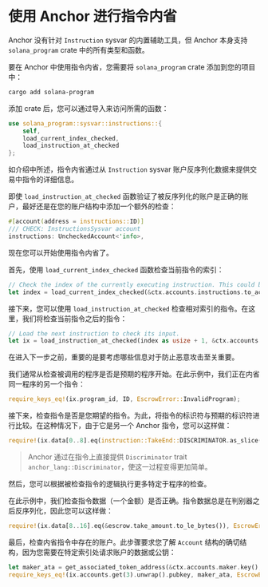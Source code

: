 
# 使用 Anchor 进行指令内省

Anchor 没有针对 `Instruction` sysvar 的内置辅助工具，但 Anchor 本身支持 `solana_program` crate 中的所有类型和函数。

要在 Anchor 中使用指令内省，您需要将 `solana_program` crate 添加到您的项目中：

```sh
cargo add solana-program
```

添加 crate 后，您可以通过导入来访问所需的函数：

```rust
use solana_program::sysvar::instructions::{
    self,
    load_current_index_checked, 
    load_instruction_at_checked
}; 
```

<ArticleSection name="如何使用内省" id="how-to-use-introspection" level="h2" />

如介绍中所述，指令内省通过从 `Instruction` sysvar 账户反序列化数据来提供交易中指令的详细信息。

即使 `load_instruction_at_checked` 函数验证了被反序列化的账户是正确的账户，最好还是在您的账户结构中添加一个额外的检查：

```rust
#[account(address = instructions::ID)]
/// CHECK: InstructionsSysvar account
instructions: UncheckedAccount<'info>,
```

现在您可以开始使用指令内省了。

首先，使用 `load_current_index_checked` 函数检查当前指令的索引：

```rust
// Check the index of the currently executing instruction. This could be in a different position than [0]).
let index = load_current_index_checked(&ctx.accounts.instructions.to_account_info())?;
```

接下来，您可以使用 `load_instruction_at_checked` 检查相对索引的指令。在这里，我们将检查当前指令之后的指令：

```rust
// Load the next instruction to check its input.
let ix = load_instruction_at_checked(index as usize + 1, &ctx.accounts.instructions.to_account_info())?;
```

在进入下一步之前，重要的是要考虑哪些信息对于防止恶意攻击至关重要。

我们通常从检查被调用的程序是否是预期的程序开始。在此示例中，我们正在内省同一程序的另一个指令：

```rust
require_keys_eq!(ix.program_id, ID, EscrowError::InvalidProgram);
```

接下来，检查指令是否是您期望的指令。为此，将指令的标识符与预期的标识符进行比较。在这种情况下，由于它是另一个 Anchor 指令，您可以这样做：

```rust
require!(ix.data[0..8].eq(instruction::TakeEnd::DISCRIMINATOR.as_slice()), EscrowError::InvalidIx);
```

> Anchor 通过在指令上直接提供 `Discriminator` trait `anchor_lang::Discriminator`，使这一过程变得更加简单。

然后，您可以根据被检查指令的逻辑执行更多特定于程序的检查。

在此示例中，我们检查指令数据（一个金额）是否正确。指令数据总是在判别器之后反序列化，因此您可以这样做：

```rust
require!(ix.data[8..16].eq(&escrow.take_amount.to_le_bytes()), EscrowError::InvalidAmount);
```

最后，检查内省指令中存在的账户。此步骤要求您了解 `Account` 结构的确切结构，因为您需要在特定索引处请求账户的数据或公钥：

```rust
let maker_ata = get_associated_token_address(&ctx.accounts.maker.key(), &escrow.mint_b);
require_keys_eq!(ix.accounts.get(3).unwrap().pubkey, maker_ata, EscrowError::InvalidMakerATA);
```
